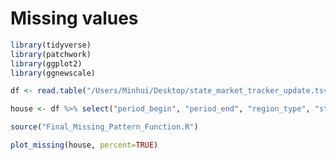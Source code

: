 # Missing values

```r
library(tidyverse)
library(patchwork)
library(ggplot2)
library(ggnewscale)
```

```r
df <- read.table("/Users/Minhui/Desktop/state_market_tracker_update.tsv", sep = "\t", header = TRUE)

house <- df %>% select("period_begin", "period_end", "region_type", "state", "state_code", "property_type", "median_sale_price", "median_list_price", "median_ppsf", "median_list_ppsf", "homes_sold", "pending_sales", "new_listings", "months_of_supply", "avg_sale_to_list", "sold_above_list", "price_drops", "parent_metro_region")
```

```r
source("Final_Missing_Pattern_Function.R")
```

```r
plot_missing(house, percent=TRUE)
```

